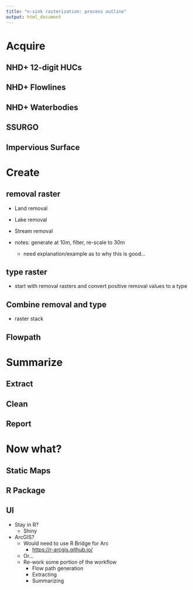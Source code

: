 ```yaml
---
title: "n-sink rasterization: process outline"
output: html_document
---
```


# Acquire

## NHD+ 12-digit HUCs

## NHD+ Flowlines

## NHD+ Waterbodies

## SSURGO

## Impervious Surface

# Create 

## removal raster
- Land removal
- Lake removal
- Stream removal

- notes: generate at 10m, filter, re-scale to 30m
  - need explanation/example as to why this is good...

## type raster
- start with removal rasters and convert positive removal values to a type

## Combine removal and type
- raster stack

## Flowpath 

# Summarize 

## Extract 

## Clean

## Report

# Now what?

## Static Maps

## R Package

## UI

- Stay in R?
  - Shiny
- ArcGIS?
  - Would need to use R Bridge for Arc
    - <https://r-arcgis.github.io/>
  - Or...
  - Re-work some portion of the workflow
    - Flow path generation
    - Extracting
    - Summarizing

